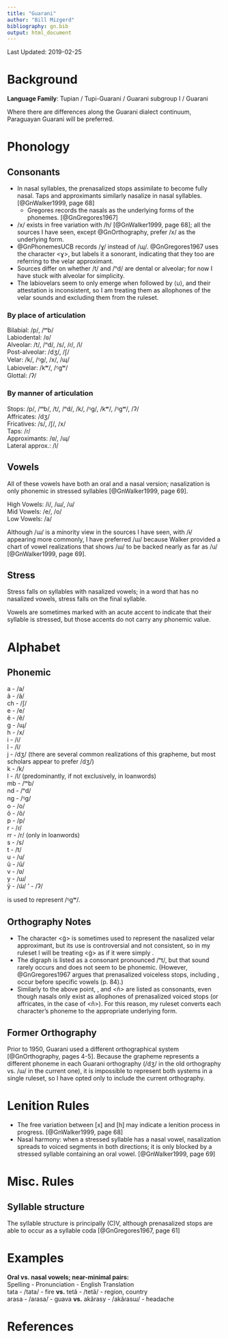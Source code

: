 ```yaml
---
title: "Guarani"
author: "Bill Mizgerd"
bibliography: gn.bib
output: html_document
---
```


Last Updated: 2019-02-25

# Background

**Language Family**: Tupian / Tupi-Guarani / Guarani subgroup I / Guarani

Where there are differences along the Guarani dialect continuum, Paraguayan Guarani will be preferred.

# Phonology

## Consonants

* In nasal syllables, the prenasalized stops assimilate to become fully nasal. Taps and approximants similarly nasalize in nasal syllables. [@GnWalker1999, page 68]
   * Gregores records the nasals as the underlying forms of the phonemes. [@GnGregores1967]
* /x/ exists in free variation with /h/ [@GnWalker1999, page 68]; all the sources I have seen, except @GnOrthography, prefer /x/ as the underlying form.
* @GnPhonemesUCB records /ɣ/ instead of /ɰ/. @GnGregores1967 uses the character <ɣ>, but labels it a sonorant, indicating that they too are referring to the velar approximant.
* Sources differ on whether /t/ and /ⁿd/ are dental or alveolar; for now I have stuck with alveolar for simplicity.
* The labiovelars seem to only emerge when followed by ⟨u⟩, and their attestation is inconsistent, so I am treating them as allophones of the velar sounds and excluding them from the ruleset.

### By place of articulation

Bilabial: /p/, /ᵐb/  
Labiodental: /ʋ/  
Alveolar: /t/, /ⁿd/, /s/, /ɾ/, /l/  
Post-alveolar: /dʒ/, /ʃ/  
Velar: /k/, /ᵑɡ/, /x/, /ɰ/  
Labiovelar: /kʷ/, /ᵑɡʷ/  
Glottal: /ʔ/

### By manner of articulation

Stops: /p/, /ᵐb/, /t/, /ⁿd/, /k/, /ᵑɡ/, /kʷ/, /ᵑɡʷ/, /ʔ/  
Affricates: /dʒ/  
Fricatives: /s/, /ʃ/, /x/  
Taps: /ɾ/  
Approximants: /ʋ/, /ɰ/  
Lateral approx.: /l/

## Vowels

All of these vowels have both an oral and a nasal version; nasalization is only phonemic in stressed syllables [@GnWalker1999, page 69].

High Vowels: /i/, /ɯ/, /u/  
Mid Vowels: /e/, /o/  
Low Vowels: /a/

Although /ɯ/ is a minority view in the sources I have seen, with /ɨ/ appearing more commonly, I have preferred /ɯ/ because Walker provided a chart of vowel realizations that shows /ɯ/ to be backed nearly as far as /u/ [@GnWalker1999, page 69].

## Stress

Stress falls on syllables with nasalized vowels; in a word that has no nasalized vowels, stress falls on the final syllable.

Vowels are sometimes marked with an acute accent to indicate that their syllable is stressed, but those accents do not carry any phonemic value.

# Alphabet

## Phonemic

a - /a/  
ã - /ã/  
ch - /ʃ/  
e - /e/  
ẽ - /ẽ/  
g - /ɰ/  
h - /x/  
i - /i/  
ĩ - /ĩ/  
j - /dʒ/ (there are several common realizations of this grapheme, but most scholars appear to prefer /dʒ/)  
k - /k/  
l - /l/ (predominantly, if not exclusively, in loanwords)  
mb - /ᵐb/  
nd - /ⁿd/  
ng - /ᵑɡ/  
o - /o/  
õ - /õ/  
p - /p/  
r - /ɾ/  
rr - /r/ (only in loanwords)  
s - /s/  
t - /t/  
u - /u/  
ũ - /ũ/  
v - /ʋ/  
y - /ɯ/  
ỹ - /ɯ̃/
' - /ʔ/  

<ngu> is used to represent /ᵑɡʷ/.

## Orthography Notes

* The character <g̃> is sometimes used to represent the nasalized velar approximant, but its use is controversial and not consistent, so in my ruleset I will be treating <g̃> as if it were simply <g>.
* The digraph <nt> is listed as a consonant pronounced /ⁿt/, but that sound rarely occurs and does not seem to be phonemic. (However, @GnGregores1967 argues that prenasalized voiceless stops, including <nt>, occur before specific vowels (p. 84).)
* Similarly to the above point, <m>, <n> and <ñ> are listed as consonants, even though nasals only exist as allophones of prenasalized voiced stops (or affricates, in the case of <ñ>). For this reason, my ruleset converts each character's phoneme to the appropriate underlying form.

## Former Orthography

Prior to 1950, Guarani used a different orthographical system [@GnOrthography, pages 4-5]. Because the grapheme <y> represents a different phoneme in each Guarani orthography (/dʒ/ in the old orthography vs. /ɯ/ in the current one), it is impossible to represent both systems in a single ruleset, so I have opted only to include the current orthography.

# Lenition Rules

* The free variation between [x] and [h] may indicate a lenition process in progress. [@GnWalker1999, page 68]
* Nasal harmony: when a stressed syllable has a nasal vowel, nasalization spreads to voiced segments in both directions; it is only blocked by a stressed syllable containing an oral vowel. [@GnWalker1999, page 69]

# Misc. Rules

## Syllable structure

The syllable structure is principally (C)V, although prenasalized stops are able to occur as a syllable coda [@GnGregores1967, page 61]

# Examples

**Oral vs. nasal vowels; near-minimal pairs:**  
Spelling - Pronunciation - English Translation  
tata - /tata/ - fire **vs.** tetã - /tetã/ - region, country  
arasa - /aɾasa/ - guava **vs.** akãrasy - /akãɾasɯ/ - headache

# References
